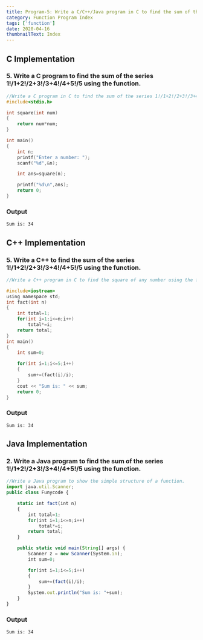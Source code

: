 ```yaml
---
title: Program-5: Write a C/C++/Java program in C to find the sum of the series 1!/1+2!/2+3!/3+4!/4+5!/5 using the function.
category: Function Program Index
tags: ['function']
date: 2020-04-16
thumbnailText: Index
---
```


## C Implementation
### 5. Write a C program to find the sum of the series 1!/1+2!/2+3!/3+4!/4+5!/5 using the function.
```c
//Write a C program in C to find the sum of the series 1!/1+2!/2+3!/3+4!/4+5!/5 using the function.
#include<stdio.h>

int square(int num)
{
    return num*num;
}

int main()
{
    int n;
    printf("Enter a number: ");
    scanf("%d",&n);

    int ans=square(n);

    printf("%d\n",ans);
    return 0;
}
```
### Output
```
Sum is: 34
```

## C++ Implementation
### 5. Write a C++ to find the sum of the series 1!/1+2!/2+3!/3+4!/4+5!/5 using the function.
```c
//Write a C++ program in C to find the square of any number using the function.

#include<iostream>
using namespace std;
int fact(int n)
{
    int total=1;
    for(int i=1;i<=n;i++)
        total*=i;
    return total;
}
int main()
{
    int sum=0;

    for(int i=1;i<=5;i++)
    {
        sum+=(fact(i)/i);
    }
    cout << "Sum is: " << sum;
    return 0;
}
```
### Output
```
Sum is: 34
```

## Java Implementation
### 2. Write a Java program to find the sum of the series 1!/1+2!/2+3!/3+4!/4+5!/5 using the function.
```js
//Write a Java program to show the simple structure of a function.
import java.util.Scanner;
public class Funycode {

    static int fact(int n)
    {
        int total=1;
        for(int i=1;i<=n;i++)
            total*=i;
        return total;
    }

    public static void main(String[] args) {
        Scanner z = new Scanner(System.in);
        int sum=0;

        for(int i=1;i<=5;i++)
        {
            sum+=(fact(i)/i);
        }
        System.out.println("Sum is: "+sum);
    }
}
```
### Output
```
Sum is: 34
```
